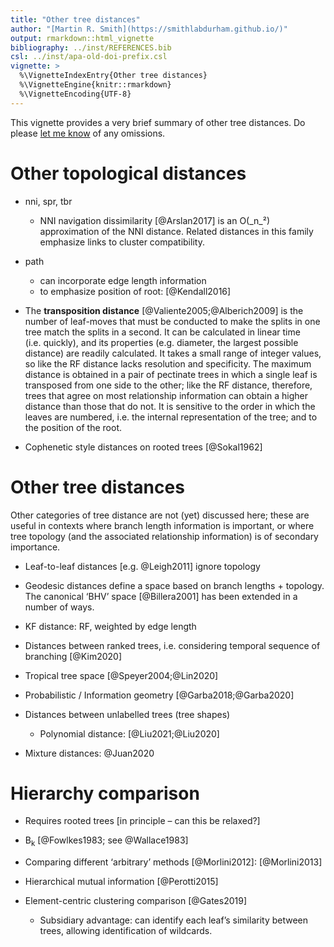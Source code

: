 ```yaml
---
title: "Other tree distances"
author: "[Martin R. Smith](https://smithlabdurham.github.io/)"
output: rmarkdown::html_vignette
bibliography: ../inst/REFERENCES.bib
csl: ../inst/apa-old-doi-prefix.csl
vignette: >
  %\VignetteIndexEntry{Other tree distances}
  %\VignetteEngine{knitr::rmarkdown}
  %\VignetteEncoding{UTF-8}
---
```


This vignette provides a very brief summary of other tree distances.
Do please 
[let me know](https://github.com/ms609/TreeDist/issues/new?title=Other%20tree%20distances)
of any omissions.

# Other topological distances

- nni, spr, tbr
  - NNI navigation dissimilarity [@Arslan2017] is an O(_n_²) approximation of
    the NNI distance.  Related distances in this family emphasize links to
    cluster compatibility.

- path 
  - can incorporate edge length information
  - to emphasize position of root: [@Kendall2016]

- The **transposition distance** [@Valiente2005;@Alberich2009] is the number of
  leaf-moves that must be conducted to make the splits in one tree match
  the splits in a second.  It can be calculated in linear time (i.e. quickly),
  and its properties (e.g. diameter, the largest possible distance) are readily
  calculated.  It takes a small range of integer values, so like the RF distance
  lacks resolution and specificity. The maximum distance is obtained in a pair
  of pectinate trees in which a single leaf is transposed from one side to the
  other; like the RF distance, therefore, trees that agree on most relationship
  information can obtain a higher distance than those that do not.
  It is sensitive to the order in which the leaves are numbered, i.e. the 
  internal representation of the tree; and to the position of the root.
  
- Cophenetic style distances on rooted trees [@Sokal1962]

# Other tree distances

Other categories of tree distance are not (yet) discussed here; these are useful
in contexts where branch length information is important, or where tree
topology (and the associated relationship information) is of secondary
importance.

- Leaf-to-leaf distances [e.g. @Leigh2011] ignore topology
- Geodesic distances define a space based on branch lengths +
topology.  The canonical 'BHV' space [@Billera2001] has been extended 
in a number of ways.

- KF distance: RF, weighted by edge length

- Distances between ranked trees, i.e. considering temporal sequence of
  branching [@Kim2020]

- Tropical tree space [@Speyer2004;@Lin2020]

- Probabilistic / Information geometry [@Garba2018;@Garba2020]

- Distances between unlabelled trees (tree shapes)
  * Polynomial distance: [@Liu2021;@Liu2020]
  
- Mixture distances: @Juan2020


# Hierarchy comparison
 - Requires rooted trees [in principle -- can this be relaxed?]
 
 - B~k~ [@Fowlkes1983; see @Wallace1983]
 - Comparing different 'arbitrary' methods [@Morlini2012]: [@Morlini2013]
 
 - Hierarchical mutual information [@Perotti2015]
 
 - Element-centric clustering comparison [@Gates2019]
   - Subsidiary advantage: can identify each leaf's similarity between trees,
     allowing identification of wildcards.
  
